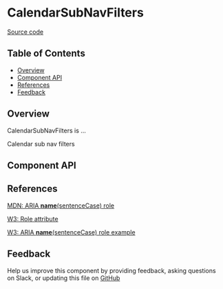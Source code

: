 
# CalendarSubNavFilters

[Source code](<https://github.com/leemonade/bubbles/tree/main/packages/components/leemons/CalendarSubNavFilters>)

## Table of Contents

<!-- START doctoc generated TOC please keep comment here to allow auto update -->
<!-- DON'T EDIT THIS SECTION, INSTEAD RE-RUN doctoc TO UPDATE -->

- [Overview](#overview)
- [Component API](#component-api)
- [References](#references)
- [Feedback](#feedback)

## Overview

CalendarSubNavFilters is ...

<ThemeProvider>
  <CalendarSubNavFilters>Calendar sub nav filters</CalendarSubNavFilters>
</ThemeProvider>

## Component API

<Preview>
  <Story id="organisms-leemons-calendar-sub-nav-filters--playground" />
</Preview>

<Props of={CalendarSubNavFilters} />

## References

[MDN: ARIA **name**(sentenceCase) role](<https://developer.mozilla.org/en-US/docs/Web/Accessibility/ARIA/Roles/calendar-sub-nav-filters_role>)

[W3: Role attribute](https://www.w3.org/WAI/PF/HTML/wiki/RoleAttribute)

[W3: ARIA **name**(sentenceCase) role example](<https://www.w3.org/TR/2016/WD-wai-aria-practices-1.1-20160317/examples/calendar-sub-nav-filters/calendar-sub-nav-filters.html>)

## Feedback

Help us improve this component by providing feedback, asking questions on Slack, or updating this file on
[GitHub](<https://github.com/leemonade/bubbles/edit/main/packages/components/leemons/CalendarSubNavFilters.mdx>)
